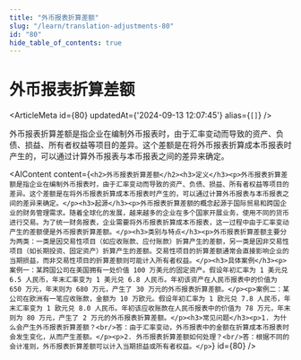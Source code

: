 ```yaml
---
title: "外币报表折算差额"
slug: "/learn/translation-adjustments-80"
id: "80"
hide_table_of_contents: true
---
```



# 外币报表折算差额

<ArticleMeta id={80} updatedAt={'2024-09-13 12:07:45'} alias={`[]`} />
<div className='border-solid border-b border-t-0 my-4 border-[var(--ifm-color-gray-300)]' />

外币报表折算差额是指企业在编制外币报表时，由于汇率变动而导致的资产、负债、损益、所有者权益等项目的差异。这个差额是在将外币报表折算成本币报表时产生的，可以通过计算外币报表与本币报表之间的差异来确定。

<AIContent content={`<h2>外币报表折算差额</h2><h3>定义</h3><p>外币报表折算差额是指企业在编制外币报表时，由于汇率变动而导致的资产、负债、损益、所有者权益等项目的差异。这个差额是在将外币报表折算成本币报表时产生的，可以通过计算外币报表与本币报表之间的差异来确定。</p><h3>起源</h3><p>外币报表折算差额的概念起源于国际贸易和跨国企业的财务管理需求。随着全球化的发展，越来越多的企业在多个国家开展业务，使用不同的货币进行交易。为了统一财务报表，企业需要将外币报表折算成本币报表，这一过程中由于汇率变动产生的差额便是外币报表折算差额。</p><h3>类别与特点</h3><p>外币报表折算差额主要分为两类：一类是因交易性项目（如应收账款、应付账款）折算产生的差额，另一类是因非交易性项目（如长期投资、固定资产）折算产生的差额。交易性项目的折算差额通常会直接影响企业的当期损益，而非交易性项目的折算差额则可能计入所有者权益。</p><h3>具体案例</h3><p>案例一：某跨国公司在美国拥有一处价值 100 万美元的固定资产。假设年初汇率为 1 美元兑 6.5 人民币，年末汇率变为 1 美元兑 6.8 人民币。年初该资产在人民币报表中的价值为 650 万元，年末则为 680 万元，产生了 30 万元的外币报表折算差额。</p><p>案例二：某公司在欧洲有一笔应收账款，金额为 10 万欧元。假设年初汇率为 1 欧元兑 7.8 人民币，年末汇率变为 1 欧元兑 8.0 人民币。年初该应收账款在人民币报表中的价值为 78 万元，年末则为 80 万元，产生了 2 万元的外币报表折算差额。</p><h3>常见问题</h3><p>1. 为什么会产生外币报表折算差额？<br/>答：由于汇率变动，外币报表中的金额在折算成本币报表时会发生变化，从而产生差额。</p><p>2. 外币报表折算差额如何处理？<br/>答：根据不同的会计准则，外币报表折算差额可以计入当期损益或所有者权益。</p>`} id={80} />
